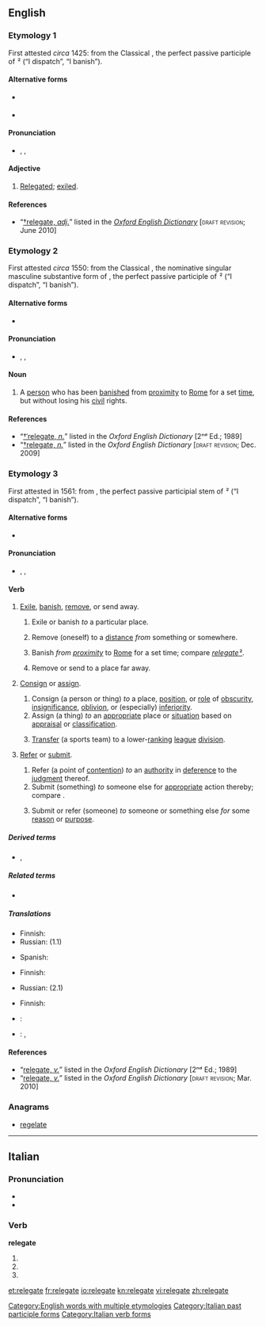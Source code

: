 ==English==

===Etymology 1===
First attested ''circa'' 1425: from the Classical {{etyl|la|en}} {{term|relegatus|relēgātus|lang=la}}, the perfect passive participle of {{term|relego|relēgō|lang=la}} ² (“I dispatch”, “I banish”).

====Alternative forms====
{{top2}}
* {{l|enm|relegat}} {{defdate|15ᵗʰ C.}}
{{mid2}}
* {{l|sco|religait}} {{qualifier|Scots, ''{{defdate|16ᵗʰ C.}}''}}
{{bottom}}

====Pronunciation====
* {{a|RP}} {{enPR|rĕʹlĭgət}}, {{IPA|/ˈɹɛlɪɡət/}}, {{SAMPA|/"r\ElIg@t/}}

====Adjective====
{{en-adj|-}}

# {{obsolete|_|except|_|archaic|past participial}} [[relegated|Relegated]]; [[exile|exiled]].

====References====
* “<span class="plainlinks">[http://dictionary.oed.com/cgi/entry/50300176 †relegate, ''adj.'']</span>” listed in the ''[[w:Oxford English Dictionary|Oxford English Dictionary]]'' [<span style="font-variant:small-caps">draft revision</span>; June 2010]

===Etymology 2===
First attested ''circa'' 1550: from the Classical {{etyl|la|en}} {{term|relegatus|relēgātus|banished person”, “exile|lang=la}}, the nominative singular masculine substantive form of {{term||relēgātus}}, the perfect passive participle of {{term|relego|relēgō|lang=la}} ² (“I dispatch”, “I banish”).

====Alternative forms====
* {{l|en|relagate}} {{defdate|16ᵗʰ C.}}

====Pronunciation====
* {{a|RP}} {{enPR|rĕʹlĭgət}}, {{IPA|/ˈɹɛlɪɡət/}}, {{SAMPA|/"r\ElIg@t/}}

====Noun====
{{en-noun}}

# {{context|Roman|_|history|obsolete}} A [[person]] who has been [[banish]]ed from [[proximity]] to [[Rome]] for a set [[time]], but without losing his [[civil]] rights.

====References====
* “<span class="plainlinks">[http://ed2.oed.com/cgi/display/00201958 †ˈrelegate, ''n.'']</span>” listed in the ''Oxford English Dictionary'' [2ⁿᵈ Ed.; 1989]
* “<span class="plainlinks">[http://dictionary.oed.com/cgi/entry/50201954 †relegate, ''n.'']</span>” listed in the ''Oxford English Dictionary'' [<span style="font-variant:small-caps">draft revision</span>; Dec. 2009]

===Etymology 3===
First attested in 1561: from {{term||relēgāt-}}, the perfect passive participial stem of {{term|relego|relēgō|lang=la}} ² (“I dispatch”, “I banish”).

====Alternative forms====
* {{l|en|religate}} {{defdate|17ᵗʰ C.}}

====Pronunciation====
* {{a|RP}} {{enPR|rĕʹlĭgāt}}, {{IPA|/ˈɹɛlɪɡeɪt/}}, {{SAMPA|/"r\ElIgeIt/}}

====Verb====
{{en-verb|relegates|relegating|relegated}}

# [[exile|Exile]], [[banish]], [[remove]], or send away.
## {{transitive|done to a person}} Exile or banish ''to'' a particular place.
## {{reflexive|obsolete|rare}} Remove (oneself) to a [[distance]] ''from'' something or somewhere.
## {{transitive|Roman|_|history|done to a person}} Banish ''from [[proximity]]'' to [[Rome]] for a set time; compare [[relegate#Etymology 2|''relegate'' ²]].
## {{transitive|figuratively}} Remove or send to a place far away.
# {{transitive|in extended use}} [[consign|Consign]] or [[assign]].
## Consign (a person or thing) ''to'' a place, [[position]], or [[role]] of [[obscurity]], [[insignificance]], [[oblivion]], or (especially) [[inferiority]].
## Assign (a thing) ''to'' an [[appropriate]] place or [[situation]] based on [[appraisal]] or [[classification]].
## {{sport|chiefly|soccer}} [[transfer|Transfer]] (a sports team) to a lower-[[rank]]ing [[league]] [[division]].
# {{transitive}} [[refer|Refer]] or [[submit]].
## Refer (a point of [[contention]]) ''to'' an [[authority]] in [[deference]] to the [[judgment]] thereof.
## Submit (something) ''to'' someone else for [[appropriate]] action thereby; compare {{term|delegate|lang=en}}.
## {{context|now|_|rare}} Submit or refer (someone) ''to'' someone or something else ''for'' some [[reason]] or [[purpose]].

=====Derived terms=====
* {{l|en|relegated}}, {{l|en|relegating}}

=====Related terms=====
* {{l|en|relegation}}

=====Translations=====
{{trans-top|to exile}}
* Finnish: {{t-|fi|karkottaa}}
* Russian: {{t|ru|ссылать}} (1.1)
{{trans-mid}}
* Spanish: {{t|es|relegar}}
{{trans-bottom}}

{{trans-top|to consign}}
* Finnish: {{t+|fi|alentaa}}
{{trans-mid}}
* Russian: {{t|ru|низводить}} (2.1)
{{trans-bottom}}

{{trans-top|to refer}}
* Finnish: {{t+|fi|siirtää}}
{{trans-mid}}
{{trans-bottom}}

{{checktrans-top}}
* {{ttbc|fr}}: {{t+|fr|reléguer}}
* {{ttbc|Hungarian}}: {{t|hu|száműz}}, {{t|hu|leminősít}}
{{trans-bottom}}

====References====
* “<span class="plainlinks">[http://ed2.oed.com/cgi/display/00201959 relegate, ''v.'']</span>” listed in the ''Oxford English Dictionary'' [2ⁿᵈ Ed.; 1989]
* “<span class="plainlinks">[http://dictionary.oed.com/cgi/entry/50201955 relegate, ''v.'']</span>” listed in the ''Oxford English Dictionary'' [<span style="font-variant:small-caps">draft revision</span>; Mar. 2010]

===Anagrams===
* [[regelate#English|regelate]]

[[Category:English words with multiple etymologies]]

----

==Italian==

===Pronunciation===
* {{IPA|/re.leˈɡa.te/|lang=it}}
* {{hyphenation|re|le|gà|te}}

===Verb===
'''relegate'''

# {{form of|[[second-person|Second-person]] [[plural]] [[present tense]]|relegare|lang=it}}
# {{form of|Second-person plural [[imperative]]|relegare|lang=it}}
# {{form of|[[feminine|Feminine]] plural|relegato}}

[[Category:Italian past participle forms]]
[[Category:Italian verb forms]]

[[et:relegate]]
[[fr:relegate]]
[[io:relegate]]
[[kn:relegate]]
[[vi:relegate]]
[[zh:relegate]]